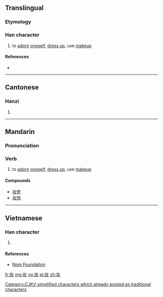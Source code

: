 {{xsee|[[妝]]|[[粧]]''' (different character in Japan)'''}}
==Translingual==

===Etymology===
{{Han simp|妝|f=爿|t=丬}}

===Han character===
{{Han char|rn=38|rad=女|as=03|sn=6|four=|canj=LMV|ids=⿰丬女}}

# to [[adorn]] [[oneself]], [[dress up]], use [[makeup]]

====References====
* {{Han ref|kx=0256.041|hdz=21027.070|uh=5986|ud=22918}}

----

==Cantonese==

===Hanzi===
{{yue-hanzi|jyut=zong1|y=jong1|tra=妝}}

# {{defn|lang=yue|sort=女03}}

----

==Mandarin==

===Pronunciation===
{{zh-pron
|m=zhuāng
|mn=chng
}}

===Verb===
{{zh-verb}}

# to [[adorn]] [[oneself]], [[dress up]], use [[makeup]]

====Compounds====
* [[妆奁]]
* [[妆饰]]

----

==Vietnamese==

===Han character===
{{vi-hantu|[[trang]]|rs=女03}}

# {{defn|lang=vi|sort=女03}}

====References====
* [http://nomfoundation.org/common/nom_details.php?codepoint=5986 Nom Foundation]

[[Category:CJKV simplified characters which already existed as traditional characters]]

[[fr:妆]]
[[mg:妆]]
[[no:妆]]
[[pl:妆]]
[[zh:妆]]